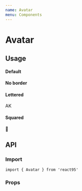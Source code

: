 ```yaml
---
name: Avatar
menu: Components
---
```



# Avatar

## Usage

#### Default

<Playground>
  <Avatar src='https://sphoto.nasza-klasa.pl/33278012/1/square/2658174fbd.jpeg?v=1' />
</Playground>

#### No border

<Playground>
  <Avatar
    src='https://sphoto.nasza-klasa.pl/33278012/1/square/2658174fbd.jpeg?v=1'
    noBorder
  />
</Playground>

#### Lettered

<Playground>
  <Avatar style={{ background: 'palevioletred' }}>AK</Avatar>
</Playground>

#### Squared

<Playground>
  <Avatar square>
    <span role='img' aria-label='🚀'>
      🚀
    </span>
  </Avatar>
</Playground>

## API

### Import

```
import { Avatar } from 'react95'
```

### Props

<Props of={Avatar} />
